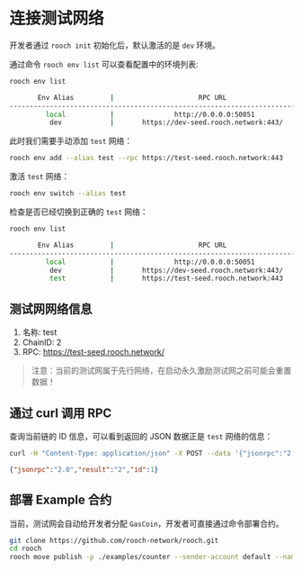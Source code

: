 # 连接测试网络

开发者通过 `rooch init` 初始化后，默认激活的是 `dev` 环境。

通过命令 `rooch env list` 可以查看配置中的环境列表:

```bash
rooch env list
```

```bash                                                                                                                                              
       Env Alias         |                     RPC URL                      |                  Websocket URL                   |  Active Env 
---------------------------------------------------------------------------------------------------------------------------------------------------------
         local           |               http://0.0.0.0:50051               |                       Null                       |             
          dev            |       https://dev-seed.rooch.network:443/        |                       Null                       |     True  
```

此时我们需要手动添加 `test` 网络：

```bash
rooch env add --alias test --rpc https://test-seed.rooch.network:443
```

激活 `test` 网络：

```bash
rooch env switch --alias test
```

检查是否已经切换到正确的 `test` 网络：

```bash
rooch env list
```

```bash
       Env Alias         |                     RPC URL                      |                  Websocket URL                   |  Active Env
---------------------------------------------------------------------------------------------------------------------------------------------------------
         local           |               http://0.0.0.0:50051               |                       Null                       |
          dev            |       https://dev-seed.rooch.network:443/        |                       Null                       |
          test           |       https://test-seed.rooch.network:443        |                       Null                       |     True
```

## 测试网网络信息

1. 名称: test
2. ChainID: 2
3. RPC: https://test-seed.rooch.network/

> 注意：当前的测试网属于先行网络，在启动永久激励测试网之前可能会重置数据！

## 通过 curl 调用 RPC

查询当前链的 ID 信息，可以看到返回的 JSON 数据正是 `test` 网络的信息：

```bash
curl -H "Content-Type: application/json" -X POST --data '{"jsonrpc":"2.0","method":"rooch_getChainID","params":[],"id":1}' https://test-seed.rooch.network
```

```json
{"jsonrpc":"2.0","result":"2","id":1}
```

## 部署 Example 合约

当前，测试网会自动给开发者分配 `GasCoin`，开发者可直接通过命令部署合约。

```bash
git clone https://github.com/rooch-network/rooch.git
cd rooch
rooch move publish -p ./examples/counter --sender-account default --named-addresses rooch_examples=default
```
